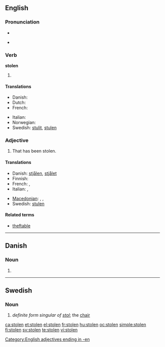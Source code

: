 {{also|stollen}}
==English==

===Pronunciation===
* {{IPA|/'stəʊlən/}}
* {{audio|en-us-stolen.ogg|Audio (US)}}
*: {{rhymes|əʊlən}}

===Verb===
'''stolen'''

# {{past participle of|[[steal]]}}

====Translations====
{{trans-top|past participle of ''to steal''}}
* Danish: {{t-|da|stjålet}}
* Dutch: {{t-|nl|gestolen}}
* French: {{t+|fr|volé}}
{{trans-mid}}
* Italian: {{t-|it|rubato}}
* Norwegian: {{t-|no|stjålet}}
* Swedish: [[stulit]], [[stulen]]
{{trans-bottom}}

===Adjective===
{{en-adj|-}}

# That has been stolen.

====Translations====
{{trans-top|that has been stolen}}
* Danish: [[stjålen]], [[stjålet]]
* Finnish: {{t-|fi|varastettu}}
* French: {{t+|fr|volé|m}}, {{t+|fr|volée|f}}
* Italian: {{t-|it|rubato|m}}, {{t-|it|rubata|f}}
{{trans-mid}}
* [[Macedonian]]: {{t|mk|украден|m|tr=úkraden|sc=Cyrl|xs=Macedonian}},  {{t|mk|украдена|f|tr=úkradena|sc=Cyrl|xs=Macedonian}},  {{t|mk|украдено|n|tr=úkradeno|sc=Cyrl|xs=Macedonian}}
* Swedish: [[stulen]]
{{trans-bottom}}

====Related terms====
* [[theftable]]

[[Category:English adjectives ending in -en]]

----

==Danish==

===Noun===
{{infl|da|noun form|g=c}}

# {{form of|singular definite|stol|lang=Danish}}

----

==Swedish==

===Noun===
{{infl|sv|noun}}

# ''definite form singular of [[stol]]'';  the [[chair]]

[[ca:stolen]]
[[et:stolen]]
[[el:stolen]]
[[fr:stolen]]
[[hu:stolen]]
[[oc:stolen]]
[[simple:stolen]]
[[fi:stolen]]
[[sv:stolen]]
[[te:stolen]]
[[vi:stolen]]